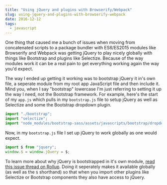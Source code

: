 ```yaml
---
title: "Using jQuery and plugins with Browserify/Webpack"
slug: using-jquery-and-plugins-with-browserify-webpack
date: 2016-12-12
tags:
  - javascript
---
```


One thing that caused me a bunch of issues when moving from concatenated scripts to a package bundler with ES6/ES2015 modules like Browserify and Webpack was getting jQuery to play nicely globally with things like Bootstrap and plugins like Selectize. Because of the way modules work it can be a real pain to get everything working again the way you'd expect.

The way I ended up getting it working was to bootstrap jQuery it in's own file, a seperate module from my root app JavaScript file and then include it. Mind you, when I say "bootstrap" lowercase I'm just referring to setting it up the way I need, not the Bootstrap framework. For example, here's the start of my `app.js` which pulls in my `bootstrap.js` file to setup jQuery as well as Selectize and some the Bootstrap dropdown plugin.

```javascript
import "./bootstrap";
import "selectize";
import "node_modules/bootstrap-sass/assets/javascripts/bootstrap/dropdown";
```

Now, in my `bootstrap.js` file I set up jQuery to work globally as one would expect.

```javascript
import $ from "jquery";
window.$ = window.jQuery = $;
```

To learn more about why jQuery is bootstrapped in it's own module, [read this issue thread on Rollup](https://github.com/rollup/rollup/issues/592#issuecomment-205783255). Doing it seperately makes it available globally (as well as the `$` shorthand) so that when you import other plugins like Selectize or Bootstrap components they also have access to jQuery.
